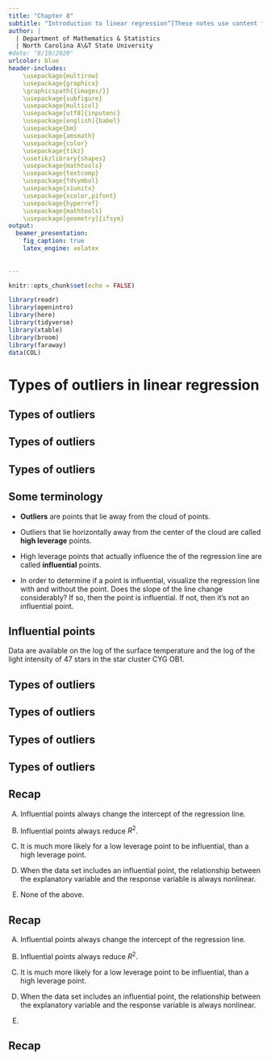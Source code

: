```yaml
---
title: "Chapter 8"
subtitle: "Introduction to linear regression^[These notes use content from OpenIntro Statistics Slides by Mine Cetinkaya-Rundel.]"
author: |
  | Department of Mathematics & Statistics
  | North Carolina A\&T State University
#date: "8/19/2020"
urlcolor: blue
header-includes:
    \usepackage{multirow}
    \usepackage{graphicx}
    \graphicspath{{images/}}
    \usepackage{subfigure}
    \usepackage{multicol}
    \usepackage[utf8]{inputenc}
    \usepackage[english]{babel}
    \usepackage{bm}
    \usepackage{amsmath}
    \usepackage{color}
    \usepackage{tikz}
    \usetikzlibrary{shapes}
    \usepackage{mathtools}
    \usepackage{textcomp}
    \usepackage{fdsymbol}
    \usepackage{siunitx}
    \usepackage{xcolor,pifont}
    \usepackage{hyperref}
    \usepackage{mathtools}
    \usepackage[geometry]{ifsym}
output: 
  beamer_presentation:
    fig_caption: true
    latex_engine: xelatex
    
    
---
```

```r
knitr::opts_chunk$set(echo = FALSE)
```

```r
library(readr)
library(openintro)
library(here)
library(tidyverse)
library(xtable)
library(broom)
library(faraway)
data(COL)
```


# Types of outliers in linear regression

## Types of outliers

\begin{columns}

\begin{column}{0.5\textwidth}

\alert{How do outliers influence the least squares in this plot?}

To answer this question think of where the regression line would be with and without the outlier(s). Without the outliers the regression line would be steeper, and lie closer to the larger group of observations. With the outliers the line is pulled up and away from some of the observations in the larger group. 


\end{column}

\begin{column}{0.5\textwidth}

```r
set.seed(238)

n <- c(50, 25, 78, 55, 70, 150)
m <- c(12, -4, 7, -19, 0, 40)
xr <- list(0.3, c(2), 1.42,
	runif(4,1.45,1.55), 5.78, -0.6)
yr <- list(-4, c(-8), 19,
	c(-17,-20,-21,-19), 12, -23.2)
i = 4
x <- runif(n[i])
y <- m[i]*x + rnorm(n[i])
x <- c(x,xr[[i]])
y <- c(y,yr[[i]])
par(mar=c(4,4,1,1), las=1, mgp=c(2.5,0.5,0), cex.lab = 1.25, cex.axis = 2, mfrow = c(2,1))
lmPlot(x, y, col = COL[1,2], lCol = COL[4], lwd = 3, cex = 2)

```

\end{column}

\end{columns}


## Types of outliers

\begin{columns}

\begin{column}{0.5\textwidth}

\alert{How do outliers influence the least squares in this plot?}

\end{column}

\begin{column}{0.5\textwidth}

```r
set.seed(238)

n <- c(50, 25, 78, 55, 70, 150)
m <- c(12, -4, 7, -19, 0, 40)
xr <- list(0.3, c(2), 1.42,
	runif(4,1.45,1.55), 5.78, -0.6)
yr <- list(-4, c(-8), 19,
	c(-17,-20,-21,-19), 12, -23.2)
i = 5
x <- runif(n[i])
y <- m[i]*x + rnorm(n[i])
x <- c(x,xr[[i]])
y <- c(y,yr[[i]])
par(mar=c(4,4,1,1), las=1, mgp=c(2.5,0.5,0), cex.lab = 1.25, cex.axis = 2, mfrow = c(2,1))
lmPlot(x, y, col = COL[1,2], lCol = COL[4], lwd = 3, cex = 2)

```

\end{column}

\end{columns}


## Types of outliers

\begin{columns}

\begin{column}{0.5\textwidth}

\alert{How do outliers influence the least squares in this plot?}

Without the outlier there is no evident relationship between $x$ and $y$.

\end{column}

\begin{column}{0.5\textwidth}

```r
set.seed(238)

n <- c(50, 25, 78, 55, 70, 150)
m <- c(12, -4, 7, -19, 0, 40)
xr <- list(0.3, c(2), 1.42,
	runif(4,1.45,1.55), 5.78, -0.6)
yr <- list(-4, c(-8), 19,
	c(-17,-20,-21,-19), 12, -23.2)
i = 5
x <- runif(n[i])
y <- m[i]*x + rnorm(n[i])
x <- c(x,xr[[i]])
y <- c(y,yr[[i]])
par(mar=c(4,4,1,1), las=1, mgp=c(2.5,0.5,0), cex.lab = 1.25, cex.axis = 2, mfrow = c(2,1))
lmPlot(x, y, col = COL[1,2], lCol = COL[4], lwd = 3, cex = 2)

```

\end{column}

\end{columns}

## Some terminology

- **Outliers** are points that lie away from the cloud of points.

\pause

- Outliers that lie horizontally away from the center of the cloud are called **high leverage** points.

\pause

- High leverage points that actually influence the \underline{slope} of the regression line are called **influential** points.

\pause

- In order to determine if a point is influential, visualize the regression line with and without the point. Does the slope of the line change considerably? If so, then the point is influential. If not, then it's not an influential point. 

## Influential points

Data are available on the log of the surface temperature and the log of the light intensity of 47 stars in the star cluster CYG OB1.

\begin{columns}

\begin{column}{0.7\textwidth}

```r
data(star)

par(mar=c(4,4,2,1), las=1, mgp=c(2.5,0.7,0), cex.lab = 2, cex.axis = 2)

plot(light ~ temp, data = star, pch=19, cex = 2, col=COL[1,2], xlab = "log(temp)", ylab = "log(light intensity)")

abline(lm(light[temp>4]~temp[temp>4], data = star), col = COL[4], lwd = 3)
abline(lm(light~temp, data = star), col = COL[2], lwd = 3, lty = 2)

legend("top", inset = 0.05, c("w/ outliers","w/o outliers"), lty = c(2,1), lwd = c(2,3), col = c(COL[2],COL[4]), cex = 2)

```

\end{column}

\begin{column}{0.3\textwidth}

\includegraphics[width=1\columnwidth]{cyg.pdf}

\end{column}

\end{columns}


## Types of outliers

\begin{columns}

\begin{column}{0.3\textwidth}

\alert{Which of the below best describes the outlier?}

A) Influential

B) High Leverage

C) None of the above

D) There are no outliers

\end{column}

\begin{column}{0.7\textwidth}

```r
set.seed(238)

n <- c(50, 25, 78, 55, 70, 150)
m <- c(12, -4, 7, -19, 0, 40)
xr <- list(0.3, c(2), 1.42,
	runif(4,1.45,1.55), 5.78, -0.6)
yr <- list(-4, c(-8), 19,
	c(-17,-20,-21,-19), 12, -23.2)
i = 6
x <- runif(n[i])
y <- m[i]*x + rnorm(n[i])
x <- c(x,xr[[i]])
y <- c(y,yr[[i]])
par(mar=c(4,4,1,1), las=1, mgp=c(2.5,0.5,0), cex.lab = 1.25, cex.axis = 2, mfrow = c(2,1))
lmPlot(x, y, col = COL[1,2], lCol = COL[4], lwd = 3, cex = 2)
```

\end{column}

\end{columns}


## Types of outliers

\begin{columns}

\begin{column}{0.3\textwidth}

\alert{Which of the below best describes the outlier?}

A) Influential

B) \alert{High Leverage}

C) None of the above

D) There are no outliers

\end{column}

\begin{column}{0.7\textwidth}

```r
set.seed(238)

n <- c(50, 25, 78, 55, 70, 150)
m <- c(12, -4, 7, -19, 0, 40)
xr <- list(0.3, c(2), 1.42,
	runif(4,1.45,1.55), 5.78, -0.6)
yr <- list(-4, c(-8), 19,
	c(-17,-20,-21,-19), 12, -23.2)
i = 6
x <- runif(n[i])
y <- m[i]*x + rnorm(n[i])
x <- c(x,xr[[i]])
y <- c(y,yr[[i]])
par(mar=c(4,4,1,1), las=1, mgp=c(2.5,0.5,0), cex.lab = 1.25, cex.axis = 2, mfrow = c(2,1))
lmPlot(x, y, col = COL[1,2], lCol = COL[4], lwd = 3, cex = 2)
```

\end{column}

\end{columns}


## Types of outliers

\begin{columns}

\begin{column}{0.3\textwidth}

\alert{Does this outlier influence the slope of the regression line?}

\end{column}

\begin{column}{0.7\textwidth}

```r
set.seed(238)

n <- c(50, 25, 78, 55, 70, 150)
m <- c(12, -4, 7, -19, 0, 40)
xr <- list(0.3, c(2), 1.42,
	runif(4,1.45,1.55), 5.78, -0.6)
yr <- list(-4, c(-8), 19,
	c(-17,-20,-21,-19), 12, -23.2)
i = 1
x <- runif(n[i])
y <- m[i]*x + rnorm(n[i])
#temp = lm(y~x)
x <- c(x,xr[[i]])
y <- c(y,yr[[i]])
par(mar=c(4,4,1,1), las=1, mgp=c(2.5,0.5,0), cex.lab = 2, cex.axis = 2, mfrow = c(2,1))
lmPlot(x, y, col = COL[1,2], lCol = COL[4], lwd = 3, cex = 2)
#abline(temp, lty = 3)
```

\end{column}

\end{columns}


## Types of outliers

\begin{columns}

\begin{column}{0.3\textwidth}

\alert{Does this outlier influence the slope of the regression line?}

Not much...

\end{column}

\begin{column}{0.7\textwidth}

```r
set.seed(238)

n <- c(50, 25, 78, 55, 70, 150)
m <- c(12, -4, 7, -19, 0, 40)
xr <- list(0.3, c(2), 1.42,
	runif(4,1.45,1.55), 5.78, -0.6)
yr <- list(-4, c(-8), 19,
	c(-17,-20,-21,-19), 12, -23.2)
i = 1
x <- runif(n[i])
y <- m[i]*x + rnorm(n[i])
#temp = lm(y~x)
x <- c(x,xr[[i]])
y <- c(y,yr[[i]])
par(mar=c(4,4,1,1), las=1, mgp=c(2.5,0.5,0), cex.lab = 2, cex.axis = 2, mfrow = c(2,1))
lmPlot(x, y, col = COL[1,2], lCol = COL[4], lwd = 3, cex = 2)
#abline(temp, lty = 3)
```

\end{column}

\end{columns}


## Recap

\alert{Which of following is \underline{true}?}

A) Influential points always change the intercept of the regression line.

B) Influential points always reduce $R^2$.

C) It is much more likely for a low leverage point to be influential, than a high leverage point.

D) When the data set includes an influential point, the relationship between the explanatory variable and the response variable is always nonlinear.

E) None of the above.


## Recap

\alert{Which of following is \underline{true}?}

A) Influential points always change the intercept of the regression line.

B) Influential points always reduce $R^2$.

C) It is much more likely for a low leverage point to be influential, than a high leverage point.

D) When the data set includes an influential point, the relationship between the explanatory variable and the response variable is always nonlinear.

E) \alert{None of the above.}


## Recap

\begin{columns}

\begin{column}{0.5\textwidth}

\centering{$R = 0.08, R^2 = 0.0064$}

```r
set.seed(238)

n <- c(50, 25, 78, 55, 70, 150)
m <- c(12, -4, 7, -19, 0, 40)
xr <- list(0.3, c(2), 1.42,
	runif(4,1.45,1.55), 5.78, -0.6)
yr <- list(-4, c(-8), 19,
	c(-17,-20,-21,-19), 12, -23.2)
i = 5
x <- runif(n[i])
y <- m[i]*x + rnorm(n[i])
x <- c(x,xr[[i]])
y <- c(y,yr[[i]])
par(mar=c(4,4,1,1), las=1, mgp=c(2.5,0.5,0), cex.lab = 2, cex.axis = 2, mfrow = c(2,1))
lmPlot(x, y, col = COL[1,2], lCol = COL[4], lwd = 3, cex = 2)

```


\end{column}

\begin{column}{0.5\textwidth}

\centering{$R = 0.79, R^2 = 0.6241$}

```r
set.seed(238)

n <- c(50, 25, 78, 55, 70, 150)
m <- c(12, -4, 7, -19, 0, 40)
xr <- list(0.3, c(2), 1.42,
	runif(4,1.45,1.55), 5.78, -0.6)
yr <- list(-4, c(-8), 19,
	c(-17,-20,-21,-19), 12, -23.2)
i = 5
x <- runif(n[i])
y <- m[i]*x + rnorm(n[i])
x <- c(x,xr[[i]])
y <- c(y,yr[[i]])
par(mar=c(4,4,1,1), las=1, mgp=c(2.5,0.5,0), cex.lab = 2, cex.axis = 2, mfrow = c(2,1))
lmPlot(x[1:70], y[1:70], col = COL[1,2], lCol = COL[4], cex = 2,lwd = 3, xlim = range(x), ylim = range(y))
#abline(temp, lty = 3)
```

\end{column}

\end{columns}
